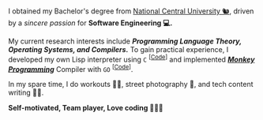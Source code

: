 I obtained my Bachelor's degree from [National Central University 🐿️](https://www.ncu.edu.tw/), driven by a *sincere passion* for **Software Engineering 💻.**

My current research interests include ***Programming Language Theory, Operating Systems, and Compilers.*** To gain practical experience, I developed my own Lisp interpreter using `C` <sup>[[Code](https://github.com/1chooo/compiler-101)]</sup> and implemented [***Monkey Programming***](https://monkeylang.org/) Compiler with `GO` <sup>[[Code](https://github.com/1chooo/monkey-prog-lang)]</sup>.

In my spare time, I do workouts 💪🏻, street photography 📸, and tech content writing ✍🏻.

**Self-motivated, Team player, Love coding 👨🏻‍💻**